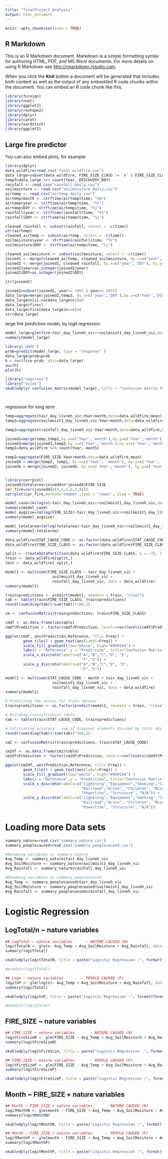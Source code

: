 ```yaml
---
title: "finalProject_Analysis"
output: html_document
---
```


```r
knitr::opts_chunk$set(echo = TRUE)
```

## R Markdown

This is an R Markdown document. Markdown is a simple formatting syntax for authoring HTML, PDF, and MS Word documents. For more details on using R Markdown see <http://rmarkdown.rstudio.com>.

When you click the **Knit** button a document will be generated that includes both content as well as the output of any embedded R code chunks within the document. You can embed an R code chunk like this:

```r
library(foreign)
library(nnet)
library(ggplot2)
library(reshape2)
library(dplyr)
library(caret)
library(yardstick)
library(ggplot2)
```

## Large fire predictor

You can also embed plots, for example:

```r
library(dplyr)
data_wildfire=read.csv('final_wildfire.csv')
data_large=subset(data_wildfire, FIRE_SIZE_CLASS != 'A' & FIRE_SIZE_CLASS != 'B')
temp3=data_large %>% count(Year, DISCOVERY_DOY)
rainfall <- read.csv("rainfall_daily.csv")
soilmoisture <- read.csv("soilmoisture_daily.csv")
airtemp <- read.csv("airtemp_daily.csv")
airtemp$month <- strftime(airtemp$time, "%m")
airtemp$year <- strftime(airtemp$time, "%Y")
airtemp$DOY <- strftime(airtemp$time, "%j")
rainfall$year <- strftime(rainfall$time, "%Y")
rainfall$DOY <- strftime(airtemp$time, "%j")

cleaned_rainfall <- subset(rainfall, select = -c(time))
str(airtemp)
cleaned_airtemp <- subset(airtemp, select = -c(time))
soilmoisture$year <- strftime(rainfall$time, "%Y")
soilmoisture$DOY <- strftime(airtemp$time, "%j")

cleaned_soilmoisture <- subset(soilmoisture, select = -c(time))
joined1 <- merge(cleaned_airtemp, cleaned_soilmoisture, by.x=c("year",'DOY'), by.y=c("year",'DOY'))
joined2 <- merge(joined1, cleaned_rainfall, by.x=c("year",'DOY'), by.y=c("year",'DOY'))
joined2$year=as.integer(joined2$year)
joined2$DOY=as.integer(joined2$DOY)
```

```r
str(joined2)

joined2=subset(joined2, year>= 1992 & year<= 2015)
data_large=merge(joined2,temp3, by.x=c('year','DOY'),by.y=c('Year','DISCOVERY_DOY'),all.x=T)
data_large$n[is.na(data_large$n)]=0
data_large$fire=1
data_large$fire[data_large$n==0]=0
str(data_large)
```


large fire prediction model, by logit regression

```r

model_large=glm(fire~tair_day_livneh_vic++soilmoist1_day_livneh_vic,data=data_large,family=binomial())
summary(model_large)

library('pROC')
prob=predict(model_large, type = "response" )
data_large$prob=prob
h = roc(fire~prob, data=data_large)
auc(h) 
plot(h)

library("regclass")
library("ezids")
xkabledply( confusion_matrix(model_large), title = "Confusion matrix for large fire predictor" )




```

regression for long term 





```r
temp=aggregate(tair_day_livneh_vic~Year+month,data=data_wildfire,mean)
temp1=aggregate(soilmoist1_day_livneh_vic~Year+month,data=data_wildfire,mean)

temp2=aggregate(rainfall_day_livneh_vic~Year+month,data=data_wildfire,mean)

joined3=merge(temp,temp1,by.x=c('Year','month'),by.y=c('Year','month'))
joined3=merge(joined3,temp2,by.x=c('Year','month'),by.y=c('Year','month'))
temp1=data_wildfire %>% count(Year, month)

temp2=aggregate(FIRE_SIZE~Year+month,data=data_wildfire,mean)
joined4 = merge(temp2, temp1, by.x=c('Year', 'month'), by.y=c('Year', 'month'))
joined4 = merge(joined3, joined4, by.x=c('Year','month'), by.y=c('Year', 'month'))



```

```r

library(corrplot)
joined4$totalarea=joined4$n*joined4$FIRE_SIZE
cor_fire=cor(joined4[c(3,4,5,6,7,8)])
corrplot(cor_fire,method='number',type = 'lower', diag = TRUE)

model_case=lm(log(n)~tair_day_livneh_vic++soilmoist1_day_livneh_vic,data=joined4)
summary(model_case)
model_avgsize=lm(log(FIRE_SIZE)~tair_day_livneh_vic++soilmoist1_day_livneh_vic,data=joined4)
summary(model_avgsize)

model_totalarea=lm(log(totalarea)~tair_day_livneh_vic++soilmoist1_day_livneh_vic,data=joined4)
summary(model_totalarea)

```

```r
data_wildfire$STAT_CAUSE_CODE <- as.factor(data_wildfire$STAT_CAUSE_CODE)
data_wildfire$FIRE_SIZE_CLASS <- as.factor(data_wildfire$FIRE_SIZE_CLASS)

split <- createDataPartition(data_wildfire$FIRE_SIZE_CLASS, p = .70, list = FALSE)
train <- data_wildfire[split,]
test <- data_wildfire[-split,]
```

```r
model1 <- multinom(FIRE_SIZE_CLASS ~ tair_day_livneh_vic + 
                     soilmoist1_day_livneh_vic + 
                     rainfall_day_livneh_vic, data = data_wildfire)
summary(model1)
```


```r
train$predictions <- predict(model1, newdata = train, "class")
tab <- table(train$FIRE_SIZE_CLASS, train$predictions)
round((sum(diag(tab))/sum(tab))*100,2)

cm <- confusionMatrix(train$predictions, train$FIRE_SIZE_CLASS)

cmdf <- as.data.frame(cm$table)
cmdf$Prediction <- factor(cmdf$Prediction, levels=rev(levels(cmdf$Prediction)))

ggplot(cmdf, aes(Prediction,Reference, fill= Freq)) +
        geom_tile() + geom_text(aes(label=Freq)) +
        scale_fill_gradient(low="white", high="#009194") +
        labs(x = "Reference",y = "Prediction", title="Confusion Matrix for Predicted Fire Size") +
        scale_x_discrete(labels=c("A","B","C","D", "E",
                                  "F","G")) +
        scale_y_discrete(labels=c("A","B","C","D", "E",
                                  "F","G"))
```

```r
model2 <- multinom(STAT_CAUSE_CODE ~ month + tair_day_livneh_vic + 
                     soilmoist1_day_livneh_vic + 
                     rainfall_day_livneh_vic, data = data_wildfire)
summary(model1)

```


```r
# Predicting the values for train dataset
train$predictions <- as.factor(predict(model2, newdata = train, "class"))

# Building classification table
tab <- table(train$STAT_CAUSE_CODE, train$predictions)

# Calculating accuracy - sum of diagonal elements divided by total obs
round((sum(diag(tab))/sum(tab))*100,2)

cm2 <- confusionMatrix(train$predictions, train$STAT_CAUSE_CODE)

cm2df <- as.data.frame(cm2$table)
cm2df$Prediction <- factor(cm2df$Prediction, levels=rev(levels(cm2df$Prediction)))

ggplot(cm2df, aes(Prediction,Reference, fill= Freq)) +
        geom_tile() + geom_text(aes(label=Freq)) +
        scale_fill_gradient(low="white", high="#009194") +
        labs(x = "Reference",y = "Prediction", title="Confusion Matrix for Predicted Causes") +
        scale_x_discrete(labels=c("Lightning","Equipment","Smoking","Campfire", "Burning",
                                  "Railroad","Arson", "Children", "Misc", "Fireworks",
                                  "Powerline", "Structure", "N/A")) +
        scale_y_discrete(labels=c("Lightning","Equipment","Smoking","Campfire", "Burning",
                                  "Railroad","Arson", "Children", "Misc", "Fireworks",
                                  "Powerline", "Structure", "N/A"))
```


# Loading more Data sets 
```r
summary_nature=read.csv('summary_nature.csv')
summary_peoplecaused=read.csv('summary_peoplecaused.csv')

```

```r
#Renaming variables in summary_nature
Avg_Temp <- summary_nature$tair_day_livneh_vic
Avg_SoilMoisture <- summary_nature$soilmoist1_day_livneh_vic
Avg_Rainfall <- summary_nature$rainfall_day_livneh_vic

#Renaming variables in summary_peoplecaused
Avg_Temp <- summary_peoplecaused$tair_day_livneh_vic
Avg_SoilMoisture <- summary_peoplecaused$soilmoist1_day_livneh_vic
Avg_Rainfall <- summary_peoplecaused$rainfall_day_livneh_vic
```

# Logistic Regression

## LogTotal/n ~ nature variables

```r
## LogTotal ~ nature variables      - NATURE CAUSED (N)
logitTotalN <- glm(n~ Avg_Temp + Avg_SoilMoisture + Avg_Rainfall, data = summary_nature)
summary(logitTotal)
```
```r
xkabledply(logitTotalN, title = paste("Logistic Regression :", format(formula(logitTotalN)) ))

#predict(logitTotal)
```
```r
## Logn ~ nature variables        - PEOPLE CAUSED (P)
logitnP <- glm(log(n)~ Avg_Temp + Avg_SoilMoisture + Avg_Rainfall, data = summary_peoplecaused)
summary(logitTotal)
```
```r
xkabledply(logitnP, title = paste("Logistic Regression :", format(formula(logitnP)) ))

#predict(logitTotal)
```


## FIRE_SIZE ~ nature variables
```r

## FIRE_SIZE ~ nature variables       - NATURE CAUSED (N)
logitFireSizeN <- glm(FIRE_SIZE ~ Avg_Temp + Avg_SoilMoisture + Avg_Rainfall, data = summary_nature)
summary(logitFireSizeN)
```
```r
xkabledply(logitFireSize, title = paste("Logistic Regression :", format(formula(logitFireSize)) ))
```
```r

## FIRE_SIZE ~ nature variables       - PEOPLE CAUSED (P)
logitFireSizeP <- glm(FIRE_SIZE ~ Avg_Temp + Avg_SoilMoisture + Avg_Rainfall, data = summary_peoplecaused)
summary(logitFireSizeP)
```
```r
xkabledply(logitFireSizeP, title = paste("Logistic Regression :", format(formula(logitFireSizeP)) ))
```



## Month ~ FIRE_SIZE + nature variables
```r
## Month ~ FIRE_SIZE + nature variables      - NATURE CAUSED (N)
logitMonthN <- glm(month ~ FIRE_SIZE + Avg_Temp + Avg_SoilMoisture + Avg_Rainfall, data = summary_nature)
summary(logitMonthN)
```
```r
xkabledply(logitMonthN, title = paste("Logistic Regression :", format(formula(logitMonthN)) ))
```
```r
## Month ~ FIRE_SIZE + nature variables      - PEOPLE CAUSED (P)
logitMonthP <- glm(month ~ FIRE_SIZE + Avg_Temp + Avg_SoilMoisture + Avg_Rainfall, data = summary_peoplecaused)
summary(logitMonthP)
```
```r
xkabledply(logitMonthP, title = paste("Logistic Regression :", format(formula(logitMonthP)) ))
```





